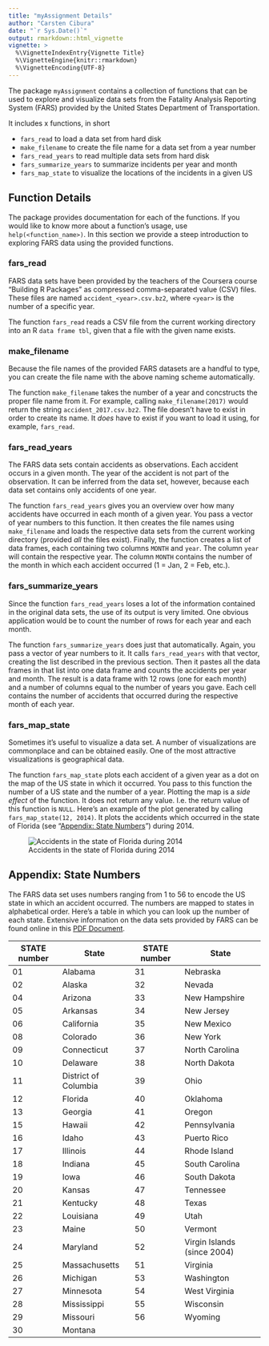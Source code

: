 ```yaml
---
title: "myAssignment Details"
author: "Carsten Cibura"
date: "`r Sys.Date()`"
output: rmarkdown::html_vignette
vignette: >
  %\VignetteIndexEntry{Vignette Title}
  %\VignetteEngine{knitr::rmarkdown}
  %\VignetteEncoding{UTF-8}
---
```


The package `myAssignment` contains a collection of functions that can be used to explore and visualize data sets from the Fatality Analysis Reporting System (FARS) provided by the United States Department of Transportation.

It includes x functions, in short

- `fars_read` to load a data set from hard disk
- `make_filename` to create the file name for a data set from a year number
- `fars_read_years` to read multiple data sets from hard disk
- `fars_summarize_years` to summarize incidents per year and month
- `fars_map_state` to visualize the locations of the incidents in a given US


## Function Details

The package provides documentation for each of the functions. If you would like to know more about a function's usage, use `help(<function_name>)`. In this section we provide a steep introduction to exploring FARS data using the provided functions.

### fars_read

FARS data sets have been provided by the teachers of the Coursera course "Building R Packages" as compressed comma-separated value (CSV) files. These files are named `accident_<year>.csv.bz2`, where `<year>` is the number of a specific year.

The function `fars_read` reads a CSV file from the current working directory into an R `data frame tbl`, given that a file with the given name exists.

### make_filename

Because the file names of the provided FARS datasets are a handful to type, you can create the file name with the above naming scheme automatically.

The function `make_filename` takes the number of a year and concstructs the proper file name from it. For example, calling `make_filename(2017)` would return the string `accident_2017.csv.bz2`. The file doesn't have to exist in order to create its name. It *does* have to exist if you want to load it using, for example, `fars_read`.

### fars_read_years

The FARS data sets contain accidents as observations. Each accident occurs in a given month. The year of the accident is not part of the observation. It can be inferred from the data set, however, because each data set contains only accidents of one year.

The function `fars_read_years` gives you an overview over how many accidents have occurred in each month of a given year. You pass a vector of year numbers to this function. It then creates the file names using `make_filename` and loads the respective data sets from the current working directory (provided *all* the files exist). Finally, the function creates a list of data frames, each containing two columns `MONTH` and `year`. The column `year` will contain the respective year. The column `MONTH` contains the number of the month in which each accident occurred (1 = Jan, 2 = Feb, etc.).

### fars_summarize_years

Since the function `fars_read_years` loses a lot of the information contained in the original data sets, the use of its output is very limited. One obvious application would be to count the number of rows for each year and each month.

The function `fars_summarize_years` does just that automatically. Again, you pass a vector of year numbers to it. It calls `fars_read_years` with that vector, creating the list described in the previous section. Then it pastes all the data frames in that list into one data frame and counts the accidents per year and month. The result is a data frame with 12 rows (one for each month) and a number of columns equal to the number of years you gave. Each cell contains the number of accidents that occurred during the respective month of each year.

### fars_map_state

Sometimes it's useful to visualize a data set. A number of visualizations are commonplace and can be obtained easily. One of the most attractive visualizations is geographical data.

The function `fars_map_state` plots each accident of a given year as a dot on the map of the US state in which it occurred. You pass to this function the number of a US state and the number of a year. Plotting the map is a *side effect* of the function. It does not return any value. I.e. the return value of this function is `NULL`. Here's an example of the plot generated by calling `fars_map_state(12, 2014)`. It plots the accidents which occurred in the state of Florida (see "[Appendix: State Numbers](#apdsn)") during 2014.

![Accidents in the state of Florida during 2014](florida.png)

## <a name="apdsn"></a> Appendix: State Numbers


The FARS data set uses numbers ranging from 1 to 56 to encode the US state in which an accident occurred. The numbers are mapped to states in alphabetical order. Here's a table in which you can look up the number of each state. Extensive information on the data sets provided by FARS can be found online in this [PDF Document](https://crashstats.nhtsa.dot.gov/Api/Public/Publication/812315).

STATE number    | State    | STATE number    | State
----------------|----------|-----------------|------
01 | Alabama | 31 | Nebraska
02 | Alaska | 32 | Nevada
04 | Arizona | 33 | New Hampshire
05 | Arkansas | 34 | New Jersey
06 | California | 35 | New Mexico
08 | Colorado | 36 | New York
09 | Connecticut | 37 | North Carolina
10 | Delaware | 38 | North Dakota
11 | District of Columbia | 39 | Ohio
12 | Florida | 40 | Oklahoma
13 | Georgia | 41 | Oregon
15 | Hawaii | 42 | Pennsylvania
16 | Idaho | 43 | Puerto Rico
17 | Illinois | 44 | Rhode Island
18 | Indiana | 45 | South Carolina
19 | Iowa | 46 | South Dakota
20 | Kansas | 47 | Tennessee
21 | Kentucky | 48 | Texas
22 | Louisiana | 49 | Utah
23 | Maine | 50 | Vermont
24 | Maryland | 52 | Virgin Islands (since 2004)
25 | Massachusetts | 51 | Virginia
26 | Michigan | 53 | Washington
27 | Minnesota | 54 | West Virginia
28 | Mississippi | 55 | Wisconsin
29 | Missouri | 56 | Wyoming
30 | Montana | | 
